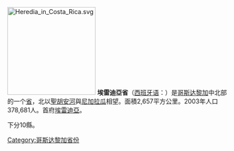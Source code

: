 [[File:Heredia_in_Costa_Rica.svg|200px]]
'''埃雷迪亞省'''（[[西班牙语|西班牙语]]：'''{{lang|es|Provincia de Heredia}}'''）是[[哥斯达黎加|哥斯达黎加]]中北部的一个[[哥斯达黎加行政区划|省]]，北以[[聖胡安河|聖胡安河]]與[[尼加拉瓜|尼加拉瓜]]相望。面積2,657平方公里。2003年人口378,681人。首府[[埃雷迪亞|埃雷迪亞]]。

下分10縣。

{{Provinces of Costa Rica}}

{{DEFAULTSORT:Heredia}}
[[Category:哥斯达黎加省份|Category:哥斯达黎加省份]]
{{哥斯达黎加小作品}}